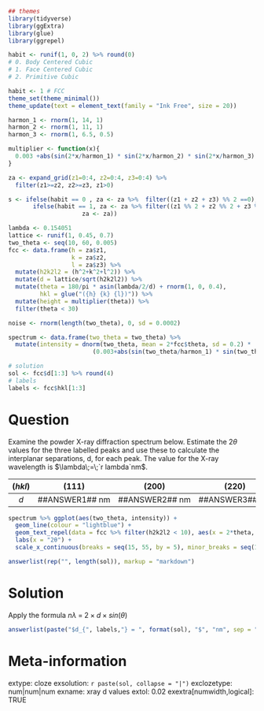 ```r
## themes
library(tidyverse)
library(ggExtra)
library(glue)
library(ggrepel)

habit <- runif(1, 0, 2) %>% round(0)
# 0. Body Centered Cubic
# 1. Face Centered Cubic
# 2. Primitive Cubic

habit <- 1 # FCC
theme_set(theme_minimal())
theme_update(text = element_text(family = "Ink Free", size = 20))

harmon_1 <- rnorm(1, 14, 1)
harmon_2 <- rnorm(1, 11, 1)
harmon_3 <- rnorm(1, 6.5, 0.5)

multiplier <- function(x){
  0.003 +abs(sin(2*x/harmon_1) * sin(2*x/harmon_2) * sin(2*x/harmon_3) / (2*x)) + 1/(30*2*x)
}

za <- expand_grid(z1=0:4, z2=0:4, z3=0:4) %>% 
  filter(z1>=z2, z2>=z3, z1>0)

s <- ifelse(habit == 0 , za <- za %>%  filter((z1 + z2 + z3) %% 2 ==0), 
       ifelse(habit == 1, za <- za %>% filter((z1 %% 2 + z2 %% 2 + z3 %% 2) %in% c(0, 3)),
                     za <- za))

lambda <- 0.154051
lattice <- runif(1, 0.45, 0.7)
two_theta <- seq(10, 60, 0.005)
fcc <- data.frame(h = za$z1, 
                  k = za$z2, 
                  l = za$z3) %>% 
  mutate(h2k2l2 = (h^2+k^2+l^2)) %>% 
  mutate(d = lattice/sqrt(h2k2l2)) %>% 
  mutate(theta = 180/pi * asin(lambda/2/d) + rnorm(1, 0, 0.4),
         hkl = glue("({h} {k} {l})")) %>% 
  mutate(height = multiplier(theta)) %>% 
  filter(theta < 30)

noise <- rnorm(length(two_theta), 0, sd = 0.0002)

spectrum <- data.frame(two_theta = two_theta) %>% 
  mutate(intensity = dnorm(two_theta, mean = 2*fcc$theta, sd = 0.2) * 
                        (0.003+abs(sin(two_theta/harmon_1) * sin(two_theta/harmon_2) * sin(two_theta/harmon_3) / two_theta)) + noise + 1/(30*two_theta))

# solution
sol <- fcc$d[1:3] %>% round(4)
# labels
labels <- fcc$hkl[1:3]

```

Question
========
  Examine the powder X-ray diffraction spectrum below. Estimate the $2\theta$ values for the three labelled peaks and use these to calculate the interplanar separations, d, for each peak. The value for the X-ray wavelength is $\lambda\;=\;`r lambda`nm$.
  


|$(hkl)$        |    $(111)$           |      $(200)$         |     $(220)$          |
|:-------------:|:--------------------:|:--------------------:|:--------------------:|
|$d$            | \#\#ANSWER1\#\#\ nm  | \#\#ANSWER2\#\#\ nm  | \#\#ANSWER3\#\#\ nm  |

  
```r
spectrum %>% ggplot(aes(two_theta, intensity)) + 
  geom_line(colour = "lightblue") + 
  geom_text_repel(data = fcc %>% filter(h2k2l2 < 10), aes(x = 2*theta, y = height+0.0015, label = hkl)) +
  labs(x = "2θ") +
  scale_x_continuous(breaks = seq(15, 55, by = 5), minor_breaks = seq(15, 55, by = 1))
```

  
```r
answerlist(rep("", length(sol)), markup = "markdown")
```

Solution
========
Apply the formula $n\lambda\;=\;2\times d\times sin(\theta)$


```r
answerlist(paste("$d_{", labels,"} = ", format(sol), "$", "nm", sep = ""), markup = "markdown")
```

  
Meta-information
================
extype: cloze
exsolution: `r paste(sol, collapse = "|")`
exclozetype: num|num|num
exname: xray d values
extol: 0.02
exextra[numwidth,logical]: TRUE